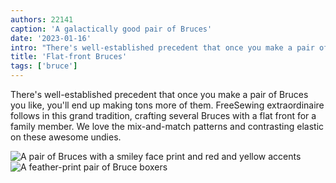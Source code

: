 ```yaml
---
authors: 22141
caption: 'A galactically good pair of Bruces'
date: '2023-01-16'
intro: "There's well-established precedent that once you make a pair of Bruces you like, you'll end up making tons more of them. FreeSewing  extraordinaire follows in this grand tradition, crafting several Bruces with a flat front for a family member. We love the mix-and-match patterns and contrasting elastic on these awesome undies."
title: 'Flat-front Bruces'
tags: ['bruce']
---
```


<!-- truncate -->

There's well-established precedent that once you make a pair of Bruces you like, you'll end up making tons more of them. FreeSewing extraordinaire follows in this grand tradition, crafting several Bruces with a flat front for a family member. We love the mix-and-match patterns and contrasting elastic on these awesome undies.

![A pair of Bruces with a smiley face print and red and yellow accents](https://posts.freesewing.org/uploads/FS_Bruce_Happiness_19de705482.jpeg)
![A feather-print pair of Bruce boxers](https://posts.freesewing.org/uploads/FS_Bruce_Feather_fed50224cc.jpeg)

